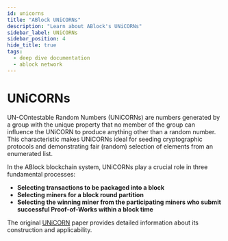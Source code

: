 ```yaml
---
id: unicorns
title: "ABlock UNiCORNs"
description: "Learn about ABlock's UNiCORNs"
sidebar_label: UNiCORNs
sidebar_position: 4
hide_title: true
tags:
  - deep dive documentation
  - ablock network
---
```


# UNiCORNs

UN-COntestable Random Numbers (UNiCORNs) are numbers generated by a group with the unique property that no member of the group can influence the UNiCORN to produce anything other than a random number. This characteristic makes UNiCORNs ideal for seeding cryptographic protocols and demonstrating fair (random) selection of elements from an enumerated list.

In the ABlock blockchain system, UNiCORNs play a crucial role in three fundamental processes:

- **Selecting transactions to be packaged into a block**
- **Selecting miners for a block round partition**
- **Selecting the winning miner from the participating miners who submit successful Proof-of-Works within a block time**

The original [UNiCORN](https://eprint.iacr.org/2015/366.pdf) paper provides detailed information about its construction and applicability.
